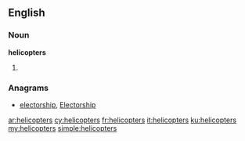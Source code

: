 ==English==

===Noun===
'''helicopters'''

# {{plural of|[[helicopter]]}}

===Anagrams===
* [[electorship#English|electorship]], [[Electorship#English|Electorship]]

[[ar:helicopters]]
[[cy:helicopters]]
[[fr:helicopters]]
[[it:helicopters]]
[[ku:helicopters]]
[[my:helicopters]]
[[simple:helicopters]]